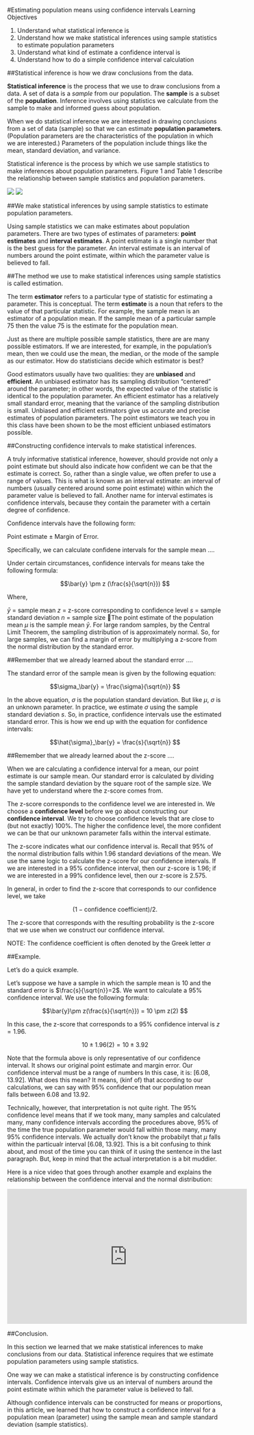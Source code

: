 
#Estimating population means using confidence intervals
Learning Objectives

1. Understand what statistical inference is
2. Understand how we make statistical inferences using sample statistics to estimate population parameters
3. Understand what kind of estimate a confidence interval is
4. Understand how to do a simple confidence interval calculation

##Statistical inference is how we draw conclusions from the data.

**Statistical inference** is the process that we use to draw conclusions from a data. A set of data is a *sample* from our population. The **sample** is a subset of the **population**.  Inference involves using statistics we calculate from the sample to make and informed guess about population.

When we do statistical inference we are interested in drawing conclusions from a set of data (sample) so that we can estimate **population parameters**. (Population parameters are the characteristics of the population in which we are interested.) Parameters of the population include things like the mean, standard deviation, and variance.

Statistical inference is the process by which we use sample statistics to make inferences about population parameters. Figure 1 and Table 1 describe the relationship between sample statistics and population parameters. 

![](/Users/Ian/Dropbox (IsD)/QPM/bookdown-minimal-master/bookdown-minimal-master/_bookdown_files/5.png)
![](/Users/Ian/Dropbox (IsD)/QPM/bookdown-minimal-master/bookdown-minimal-master/_bookdown_files/6.png)



##We make statistical inferences by using sample statistics to estimate population parameters.

Using sample statistics we can make estimates about population parameters. There are two types of estimates of parameters: **point estimates** and **interval estimates**. A point estimate is a single number that is the best guess for the parameter. An interval estimate is an interval of numbers around the point estimate, within which the parameter value is believed to fall.

##The method we use to make statistical inferences using sample statistics is called estimation.

The term **estimator** refers to a particular type of statistic for estimating a parameter. This is conceptual.   The term **estimate** is a noun that refers to the value of that particular statistic. For example, the sample mean is an estimator of a population mean. If the sample mean of a particular sample 75 then the value 75 is the estimate for the population mean.

Just as there are multiple possible sample statistics,  there are are many possible estimators. If we are interested, for example, in the population's mean, then we could use the mean, the median, or the mode of the sample as our estimator.  How do statisticians decide which estimator is best?

Good estimators usually have two qualities: they are  **unbiased** and **efficient**. An unbiased estimator has its sampling distribution "centered" around the parameter; in other words, the expected value of the statistic is identical to the population parameter. An efficient estimator has a relatively small standard error, meaning that the variance of the sampling distribution is small. Unbiased and efficient estimators give us accurate and precise  estimates of population parameters. The point estimators we teach you in this class have been shown to be the most efficient unbiased estimators possible. 

##Constructing confidence intervals to make statistical inferences.

A truly informative statistical inference, however, should provide not only a point estimate but should also indicate how confident we can be that the estimate is correct.  So, rather than a single value, we often prefer to use a range of values. This is what is known as an interval estimate: an interval of numbers (usually centered around some point estimate) within which the parameter value is believed to fall. Another name for interval estimates is confidence intervals, because they contain the parameter with a certain degree of confidence. 

Confidence intervals have the following form:

Point estimate $\pm$ Margin of Error.

Specifically, we can calculate confidene intervals for the sample mean ....

Under certain circumstances, confidence intervals for means take the following formula:

$$\bar{y} \pm z (\frac{s}{\sqrt{n}}) $$

Where,

$\bar{y}$ = sample mean 
$z$ = z-score corresponding to confidence level 
$s$ = sample standard deviation
$n$ = sample size 
The point estimate of the population mean $\mu$ is the sample mean $\bar{y}$. For large random samples, by the Central Limit Theorem, the sampling distribution of is approximately normal. So, for large samples, we can find a margin of error by multiplying a z-score from the normal distribution by the standard error.

##Remember that we already learned about the standard error ....

The standard error of the sample mean is  given by the following equation:

$$\sigma_\bar{y} = \frac{\sigma}{\sqrt{n}} $$

In the above equation, $\sigma$ is the population standard deviation. But like $\mu$, $\sigma$ is an unknown parameter. In practice, we estimate $\sigma$ using the sample standard deviation $s$. So, in practice, confidence intervals use the estimated standard error. This is how we end up with the equation for confidence intervals: 

$$\hat{\sigma}_\bar{y} = \frac{s}{\sqrt{n}} $$

 

##Remember that we already learned about the z-score .... 

When we are calculating a confidence interval for a mean, our point estimate is our sample mean. Our standard error is calculated by dividing the sample standard deviation by the square root of the sample size. We have yet to understand where the z-score comes from.

The z-score corresponds to the confidence level we are interested in. We choose a **confidence level** before we go about constructing our **confidence interval**. We try to choose confidence levels that are close to (but not exactly) 100%. The higher the confidence level, the more confident we can be that our unknown parameter falls within the interval estimate.

The z-score indicates what our confidence interval is. Recall that 95% of the normal distribution falls within 1.96 standard deviations of the mean. We use the same logic to calculate the z-score for our confidence intervals. If we are interested in a 95% confidence interval, then our z-score is 1.96; if we are interested in a 99% confidence level, then our z-score is 2.575.

In general, in order to find the z-score that corresponds to our confidence level, we take

$$(1-\mbox{confidence coefficient)}/2.$$

The z-score that corresponds with the resulting probability is the z-score that we use when we construct our confidence interval.

NOTE: The confidence coefficient is often denoted by the Greek letter $\alpha$

##Example.

Let's do a quick example.

Let's suppose we have a sample in which the sample mean is 10 and the standard error is $\frac{s}{\sqrt{n}}=2$. We want to calculate a 95% confidence interval. We use the following formula:

$$\bar{y}\pm z(\frac{s}{\sqrt{n}}) = 10 \pm z(2) $$

In this case, the z-score that corresponds to a 95% confidence interval is $z=1.96$.

$$10 \pm 1.96(2) = 10 \pm 3.92$$

Note that the formula above is only representative of our confidence interval.  It shows our original point estimate and margin error. Our confidence interval must be a range of numbers  In this case, it is: [6.08, 13.92]. What does this mean? It means, (kinf of) that according to our calculations, we can say with 95% confidence that our population mean falls between 6.08 and 13.92.

Technically, however, that interpretation is not quite right.  The 95% confidence level means that if we took many, many samples and calculated many, many confidence intervals according the procedures above, 95% of the time the true population parameter would fall within those many, many 95% confidence intervals.  We actually don't know the probabilyt that $\mu$ falls within the particualr interval [6.08, 13.92].  This is a bit confusing to think about, and most of the time you can think of it using the sentence in the last paragraph.  But, keep in mind that the actual interpretation is a bit muddier.

Here is a nice video that goes through another example and explains the relationship between the confidence interval and the normal distribution: 

<iframe width="560" height="315" src="https://youtube.com/embed/dNfpsVLaaEE" frameborder="0" allowfullscreen></iframe>

##Conclusion.

In this section we learned that we make statistical inferences to make conclusions from our data. Statistical inference requires that we estimate population parameters using sample statistics.

One way we can make a statistical inference is by constructing confidence intervals. Confidence intervals give us an interval of numbers around the point estimate within which the parameter value is believed to fall.

Although confidence intervals can be constructed for means or proportions, in this article, we learned that how to construct a confidence interval for a population mean (parameter) using the sample mean and sample standard deviation (sample statistics).